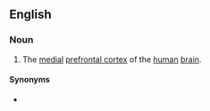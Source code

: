 ==English==

===Noun===
{{en-noun|head=[[paracingulate]] [[cortex]]|es|paracingulate cortices}}

# The [[medial]] [[prefrontal cortex]] of the [[human]] [[brain]].

====Synonyms====
* {{l|en|PCC}}